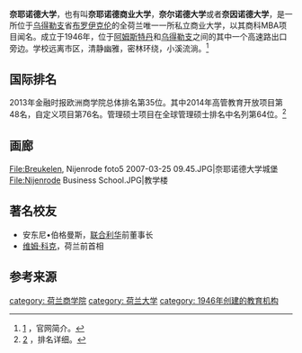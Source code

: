 {{expand|time=2016-05-13T16:15:42+00:00}}

{{Infobox University
|name            = 奈耶诺德大学
|native_name     = Nyenrode Business University
|latin_name      =
|image           = [[File:Kasteel_van_Nijenrode.jpg|center]]
|motto           = A reward for life
|established     = 1946
|type            = [[私立大学|私立大学]] 商业大学
|endowment       =
|staff           =
|professors      =
|rector          = prof. dr. Misa Džoljić
|dean            = Leen Paape 
|financial director = Remmelt Vetkamp 
|head_label      =
|head            =
|students        =
|undergrad       =
|postgrad        =
|doctoral        =
|location        = 荷兰[[布罗伊克伦|布罗伊克伦]]
|state           =
|country         = 荷兰
|coor            = {{coord|52.161|5.006|type:edu_region:NL|display=inline,title}}
|campus          =
|colors          =
|affiliations    =
|website         = [http://www.nyenrode.nl www.nyenrode.nl]
}}

'''奈耶诺德大学'''，也有叫'''奈耶诺德商业大学'''，'''奈尔诺德大学'''或者'''奈因诺德大学'''，是一所位于[[乌得勒支|乌得勒支]]省[[布罗伊克伦|布罗伊克伦]]的全荷兰唯一一所私立商业大学，以其商科MBA项目闻名。成立于1946年，位于[[阿姆斯特丹|阿姆斯特丹]]和[[乌得勒支|乌得勒支]]之间的其中一个高速路出口旁边。学校远离市区，清静幽雅，密林环绕，小溪流淌。<ref>[http://www.nyenrode.nl/About/Pages/Default.aspx] {{Wayback|url=http://www.nyenrode.nl/About/Pages/Default.aspx |date=20170723024110 }}，官网简介。</ref>

== 国际排名 ==
2013年金融时报欧洲商学院总体排名第35位。其中2014年高管教育开放项目第48名，自定义项目第76名。管理硕士项目在全球管理硕士排名中名列第64位。<ref>[http://rankings.ft.com/businessschoolrankings/european-business-school-rankings-2013] {{Wayback|url=http://rankings.ft.com/businessschoolrankings/european-business-school-rankings-2013 |date=20210118145430 }}，排名详细。</ref>

== 画廊 ==
<gallery>
File:Breukelen, Nijenrode foto5 2007-03-25 09.45.JPG|奈耶诺德大学城堡
File:Nijenrode Business School.JPG|教学楼
</gallery>

== 著名校友 ==
*安东尼•伯格曼斯，[[联合利华|联合利华]]前董事长
*[[维姆·科克|维姆·科克]]，荷兰前首相

== 参考来源 ==
{{Reflist}}

{{荷兰的大学}}
{{Authority control}}
[[category:_荷兰商学院|category: 荷兰商学院]]
[[category:_荷兰大学|category: 荷兰大学]]
[[category:_1946年创建的教育机构|category: 1946年创建的教育机构]]